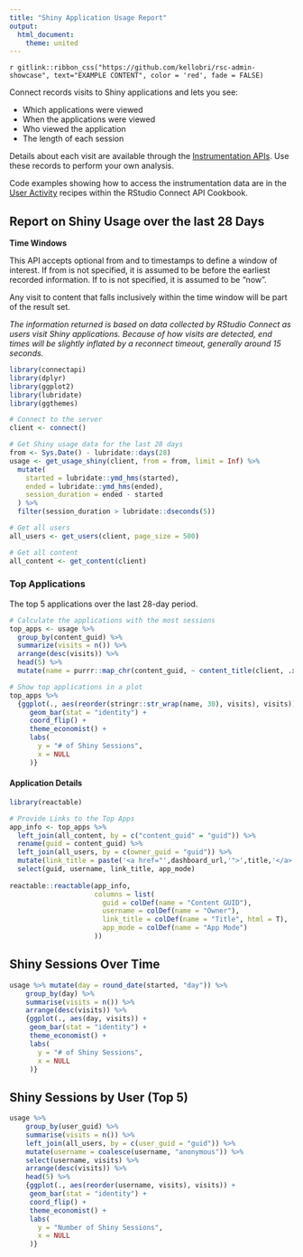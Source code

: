 ```yaml
---
title: "Shiny Application Usage Report"
output: 
  html_document:
    theme: united
---
```


`r gitlink::ribbon_css("https://github.com/kellobri/rsc-admin-showcase", text="EXAMPLE CONTENT", color = 'red', fade = FALSE)`

Connect records visits to Shiny applications and lets you see:

* Which applications were viewed
* When the applications were viewed
* Who viewed the application
* The length of each session

Details about each visit are available through the [Instrumentation APIs](https://docs.rstudio.com/connect/api/#tag--Instrumentation). Use these records to perform your own analysis. 

Code examples showing how to access the instrumentation data are in the [User Activity](https://docs.rstudio.com/connect/cookbook/user-activity/) recipes within the RStudio Connect API Cookbook.

## Report on Shiny Usage over the last 28 Days

**Time Windows**

This API accepts optional from and to timestamps to define a window of interest. If from is not specified, it is assumed to be before the earliest recorded information. If to is not specified, it is assumed to be "now".

Any visit to content that falls inclusively within the time window will be part of the result set.

_The information returned is based on data collected by RStudio Connect as users visit Shiny applications. Because of how visits are detected, end times will be slightly inflated by a reconnect timeout, generally around 15 seconds._

```r
library(connectapi)
library(dplyr)
library(ggplot2)
library(lubridate)
library(ggthemes)

# Connect to the server
client <- connect()

# Get Shiny usage data for the last 28 days
from <- Sys.Date() - lubridate::days(28)
usage <- get_usage_shiny(client, from = from, limit = Inf) %>%
  mutate(
    started = lubridate::ymd_hms(started),
    ended = lubridate::ymd_hms(ended),
    session_duration = ended - started
  ) %>%
  filter(session_duration > lubridate::dseconds(5))

# Get all users
all_users <- get_users(client, page_size = 500)

# Get all content
all_content <- get_content(client)
```


### Top Applications 

The top 5 applications over the last 28-day period. 

```r
# Calculate the applications with the most sessions
top_apps <- usage %>% 
  group_by(content_guid) %>% 
  summarize(visits = n()) %>% 
  arrange(desc(visits)) %>% 
  head(5) %>%
  mutate(name = purrr::map_chr(content_guid, ~ content_title(client, .x)))

# Show top applications in a plot
top_apps %>% 
  {ggplot(., aes(reorder(stringr::str_wrap(name, 30), visits), visits)) + 
     geom_bar(stat = "identity") +  
     coord_flip() + 
     theme_economist() +
     labs(
       y = "# of Shiny Sessions",
       x = NULL
     )}
```

#### Application Details

```r
library(reactable)

# Provide Links to the Top Apps
app_info <- top_apps %>%
  left_join(all_content, by = c("content_guid" = "guid")) %>%
  rename(guid = content_guid) %>%
  left_join(all_users, by = c(owner_guid = "guid")) %>%
  mutate(link_title = paste('<a href="',dashboard_url,'">',title,'</a>', sep = "")) %>%
  select(guid, username, link_title, app_mode)
  
reactable::reactable(app_info,
                     columns = list(
                       guid = colDef(name = "Content GUID"),
                       username = colDef(name = "Owner"),
                       link_title = colDef(name = "Title", html = T),
                       app_mode = colDef(name = "App Mode")
                     ))
```


## Shiny Sessions Over Time

```r
usage %>% mutate(day = round_date(started, "day")) %>% 
    group_by(day) %>% 
    summarise(visits = n()) %>% 
    arrange(desc(visits)) %>% 
    {ggplot(., aes(day, visits)) + 
     geom_bar(stat = "identity") + 
     theme_economist() +
     labs(
       y = "# of Shiny Sessions",
       x = NULL
     )}
```

## Shiny Sessions by User (Top 5)

```r
usage %>%
    group_by(user_guid) %>% 
    summarise(visits = n()) %>% 
    left_join(all_users, by = c(user_guid = "guid")) %>%
    mutate(username = coalesce(username, "anonymous")) %>%
    select(username, visits) %>% 
    arrange(desc(visits)) %>% 
    head(5) %>% 
    {ggplot(., aes(reorder(username, visits), visits)) + 
     geom_bar(stat = "identity") +  
     coord_flip() + 
     theme_economist() +
     labs(
       y = "Number of Shiny Sessions",
       x = NULL
     )}
```

